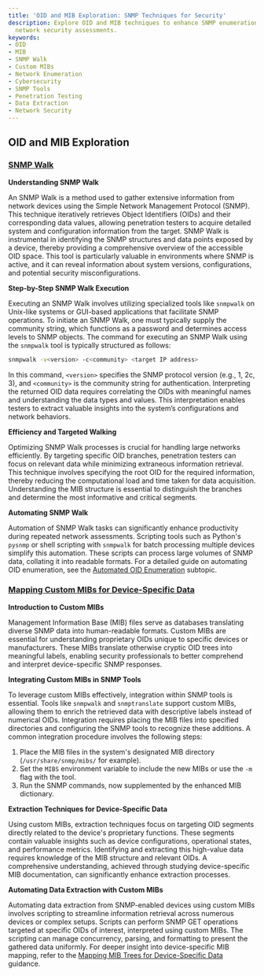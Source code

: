 ```yaml
---
title: 'OID and MIB Exploration: SNMP Techniques for Security'
description: Explore OID and MIB techniques to enhance SNMP enumeration for effective
  network security assessments.
keywords:
- OID
- MIB
- SNMP Walk
- Custom MIBs
- Network Enumeration
- Cybersecurity
- SNMP Tools
- Penetration Testing
- Data Extraction
- Network Security
---
```


## OID and MIB Exploration

### [SNMP Walk](offensive/network/enumeration/snmp_enumeration/oid_and_mib_exploration/snmp_walk)

**Understanding SNMP Walk**

An SNMP Walk is a method used to gather extensive information from network devices using the Simple Network Management Protocol (SNMP). This technique iteratively retrieves Object Identifiers (OIDs) and their corresponding data values, allowing penetration testers to acquire detailed system and configuration information from the target. SNMP Walk is instrumental in identifying the SNMP structures and data points exposed by a device, thereby providing a comprehensive overview of the accessible OID space. This tool is particularly valuable in environments where SNMP is active, and it can reveal information about system versions, configurations, and potential security misconfigurations.

**Step-by-Step SNMP Walk Execution**

Executing an SNMP Walk involves utilizing specialized tools like `snmpwalk` on Unix-like systems or GUI-based applications that facilitate SNMP operations. To initiate an SNMP Walk, one must typically supply the community string, which functions as a password and determines access levels to SNMP objects. The command for executing an SNMP Walk using the `snmpwalk` tool is typically structured as follows:

```bash
snmpwalk -v<version> -c<community> <target IP address>
```

In this command, `<version>` specifies the SNMP protocol version (e.g., 1, 2c, 3), and `<community>` is the community string for authentication. Interpreting the returned OID data requires correlating the OIDs with meaningful names and understanding the data types and values. This interpretation enables testers to extract valuable insights into the system’s configurations and network behaviors.

**Efficiency and Targeted Walking**

Optimizing SNMP Walk processes is crucial for handling large networks efficiently. By targeting specific OID branches, penetration testers can focus on relevant data while minimizing extraneous information retrieval. This technique involves specifying the root OID for the required information, thereby reducing the computational load and time taken for data acquisition. Understanding the MIB structure is essential to distinguish the branches and determine the most informative and critical segments.

**Automating SNMP Walk**

Automation of SNMP Walk tasks can significantly enhance productivity during repeated network assessments. Scripting tools such as Python's `pysnmp` or shell scripting with `snmpwalk` for batch processing multiple devices simplify this automation. These scripts can process large volumes of SNMP data, collating it into readable formats. For a detailed guide on automating OID enumeration, see the [Automated OID Enumeration](offensive/network/enumeration/snmp_enumeration/oid_and_mib_exploration/snmp_walk/automated_oid_enumeration/) subtopic.

### [Mapping Custom MIBs for Device-Specific Data](offensive/network/enumeration/snmp_enumeration/oid_and_mib_exploration/mapping_custom_mibs_for_device-specific_data)

**Introduction to Custom MIBs**

Management Information Base (MIB) files serve as databases translating diverse SNMP data into human-readable formats. Custom MIBs are essential for understanding proprietary OIDs unique to specific devices or manufacturers. These MIBs translate otherwise cryptic OID trees into meaningful labels, enabling security professionals to better comprehend and interpret device-specific SNMP responses.

**Integrating Custom MIBs in SNMP Tools**

To leverage custom MIBs effectively, integration within SNMP tools is essential. Tools like `snmpwalk` and `snmptranslate` support custom MIBs, allowing them to enrich the retrieved data with descriptive labels instead of numerical OIDs. Integration requires placing the MIB files into specified directories and configuring the SNMP tools to recognize these additions. A common integration procedure involves the following steps:

1. Place the MIB files in the system's designated MIB directory (`/usr/share/snmp/mibs/` for example).
2. Set the `MIBS` environment variable to include the new MIBs or use the `-m` flag with the tool.
3. Run the SNMP commands, now supplemented by the enhanced MIB dictionary.

**Extraction Techniques for Device-Specific Data**

Using custom MIBs, extraction techniques focus on targeting OID segments directly related to the device's proprietary functions. These segments contain valuable insights such as device configurations, operational states, and performance metrics. Identifying and extracting this high-value data requires knowledge of the MIB structure and relevant OIDs. A comprehensive understanding, achieved through studying device-specific MIB documentation, can significantly enhance extraction processes.

**Automating Data Extraction with Custom MIBs**

Automating data extraction from SNMP-enabled devices using custom MIBs involves scripting to streamline information retrieval across numerous devices or complex setups. Scripts can perform SNMP GET operations targeted at specific OIDs of interest, interpreted using custom MIBs. The scripting can manage concurrency, parsing, and formatting to present the gathered data uniformly. For deeper insight into device-specific MIB mapping, refer to the [Mapping MIB Trees for Device-Specific Data](offensive/network/enumeration/snmp_enumeration/oid_and_mib_exploration/snmp_walk/mapping_mib_trees_for_device-specific_data/) guidance.